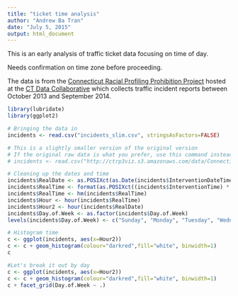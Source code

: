 ```yaml
---
title: "ticket time analysis"
author: "Andrew Ba Tran"
date: "July 5, 2015"
output: html_document
---
```


This is an early analysis of traffic ticket data focusing on time of day. 

Needs confirmation on time zone before proceeding.

The data is from the [Connecticut Racial Profiling Prohibition Project](http://ctrp3.ctdata.org/rawdata/) hosted at the [CT Data Collaborative](http://ctdata.org/) which collects traffic incident reports between October 2013 and September 2014.

```r
library(lubridate)
library(ggplot2)
```


```r
# Bringing the data in
incidents <- read.csv("incidents_slim.csv", stringsAsFactors=FALSE)

# This is a slightly smaller version of the original version
# If the original raw data is what you prefer, use this command instead of the one above
# incidents <- read.csv("http://ctrp3viz.s3.amazonaws.com/data/Connecticut_r1.csv", stringsAsFactors=FALSE)

# Cleaning up the dates and time
incidents$RealDate <- as.POSIXct(as.Date(incidents$InterventionDateTime, origin="1899-12-30"))
incidents$RealTime <- format(as.POSIXct((incidents$InterventionTime) * 86400, origin = "1970-01-01"), "%H:%M")
incidents$RealTime <- hm(incidents$RealTime)
incidents$Hour <- hour(incidents$RealTime)
incidents$Hour2 <- hour(incidents$RealDate)
incidents$Day.of.Week <- as.factor(incidents$Day.of.Week)
levels(incidents$Day.of.Week) <- c("Sunday", "Monday", "Tuesday", "Wednesday", "Thursday", "Friday", "Saturday")

# Histogram time
c <- ggplot(incidents, aes(x=Hour2))
c <- c + geom_histogram(colour="darkred",fill="white", binwidth=1)
c

#Let's break it out by day
c <- ggplot(incidents, aes(x=Hour2))
c <- c + geom_histogram(colour="darkred",fill="white", binwidth=1)
c + facet_grid(Day.of.Week ~ .)

```

